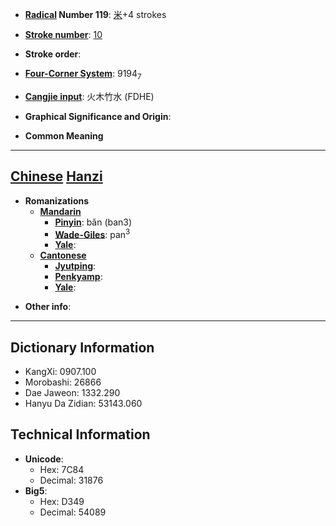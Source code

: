 * '''[[Wiktionary:Chinese radical index| Radical]] Number 119''': [[Wiktionary:Chinese radical index 米|米]]+4 strokes

* '''[[Wiktionary:Chinese total strokes index|Stroke number]]''': [[Wiktionary:Chinese total strokes index 10|10]]

* '''Stroke order''': 

* '''[[Wiktionary:Chinese four corner index|Four-Corner System]]''': 9194<sub>7</sub>

* '''[[Wiktionary:Chinese Cangjie index|Cangjie input]]''': 火木竹水 (FDHE)

* '''Graphical Significance and Origin''': 

* '''Common Meaning'''

----

== [[Chinese]] [[Hanzi]] ==

* '''Romanizations'''
** '''[[Mandarin]]'''
*** '''[[Pinyin]]''': bǎn (ban3)
*** '''[[Wade-Giles]]''': pan<sup>3</sup>
*** '''[[Yale]]''': 
** '''[[Cantonese]]'''
*** '''[[Jyutping]]''':
*** '''[[Penkyamp]]''': 
*** '''[[Yale]]''': 

* '''Other info''': 

----

== Dictionary Information ==

* KangXi: 0907.100
* Morobashi: 26866
* Dae Jaweon: 1332.290
* Hanyu Da Zidian: 53143.060

== Technical Information ==

* '''Unicode''':
** Hex: 7C84
** Decimal: 31876
* '''Big5''':
** Hex: D349
** Decimal: 54089